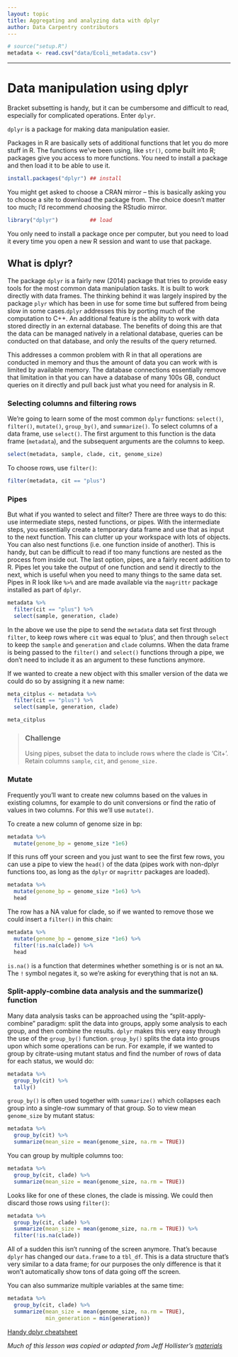 ```yaml
---
layout: topic
title: Aggregating and analyzing data with dplyr
author: Data Carpentry contributors
---
```


```r
# source("setup.R")
metadata <- read.csv("data/Ecoli_metadata.csv")
```

------------

# Data manipulation using dplyr

Bracket subsetting is handy, but it can be cumbersome and difficult to read,
especially for complicated operations. Enter `dplyr`. 

`dplyr` is a package for
making data manipulation easier.

Packages in R are basically sets of additional functions that let you do more
stuff in R. The functions we've been using, like `str()`, come built into R;
packages give you access to more functions. You need to install a package and
then load it to be able to use it.

```r
install.packages("dplyr") ## install
```

You might get asked to choose a CRAN mirror -- this is basically asking you to
choose a site to download the package from. The choice doesn't matter too much;
I'd recommend choosing the RStudio mirror.

```r
library("dplyr")          ## load
```

You only need to install a package once per computer, but you need to load it
every time you open a new R session and want to use that package.

## What is dplyr?

The package `dplyr` is a fairly new (2014) package that tries to provide easy
tools for the most common data manipulation tasks. It is built to work directly
with data frames. The thinking behind it was largely inspired by the package
`plyr` which has been in use for some time but suffered from being slow in some
cases.` dplyr` addresses this by porting much of the computation to C++. An
additional feature is the ability to work with data stored directly in an
external database. The benefits of doing this are that the data can be managed
natively in a relational database, queries can be conducted on that database,
and only the results of the query returned.

This addresses a common problem with R in that all operations are conducted in
memory and thus the amount of data you can work with is limited by available
memory. The database connections essentially remove that limitation in that you
can have a database of many 100s GB, conduct queries on it directly and pull
back just what you need for analysis in R.

### Selecting columns and filtering rows

We're going to learn some of the most common `dplyr` functions: `select()`,
`filter()`, `mutate()`, `group_by()`, and `summarize()`. To select columns of a
data frame, use `select()`. The first argument to this function is the data
frame (`metadata`), and the subsequent arguments are the columns to keep.

```r
select(metadata, sample, clade, cit, genome_size)
```

To choose rows, use `filter()`:

```r
filter(metadata, cit == "plus")
```

### Pipes

But what if you wanted to select and filter? There are three ways to do this:
use intermediate steps, nested functions, or pipes. With the intermediate steps,
you essentially create a temporary data frame and use that as input to the next
function. This can clutter up your workspace with lots of objects. You can also
nest functions (i.e. one function inside of another).  This is handy, but can be
difficult to read if too many functions are nested as the process from inside
out. The last option, pipes, are a fairly recent addition to R. Pipes let you
take the output of one function and send it directly to the next, which is
useful when you need to many things to the same data set.  Pipes in R look like
`%>%` and are made available via the `magrittr` package installed as
part of `dplyr`.

```r
metadata %>%
  filter(cit == "plus") %>%
  select(sample, generation, clade)
```

In the above we use the pipe to send the `metadata` data set first through
`filter`, to keep rows where `cit` was equal to 'plus', and then through `select` to
keep the `sample` and `generation` and `clade` columns. When the data frame is being passed to the
`filter()` and `select()` functions through a pipe, we don't need to include it
as an argument to these functions anymore.

If we wanted to create a new object with this smaller version of the data we
could do so by assigning it a new name:

```r
meta_citplus <- metadata %>%
  filter(cit == "plus") %>%
  select(sample, generation, clade)

meta_citplus
```

> ### Challenge {.challenge}
>
> Using pipes, subset the data to include rows where the clade is 'Cit+'. Retain columns
> `sample`, `cit`, and `genome_size.`

### Mutate

Frequently you'll want to create new columns based on the values in existing
columns, for example to do unit conversions or find the ratio of values in two
columns. For this we'll use `mutate()`.

To create a new column of genome size in bp:

```r
metadata %>%
  mutate(genome_bp = genome_size *1e6)
```

If this runs off your screen and you just want to see the first few rows, you
can use a pipe to view the `head()` of the data (pipes work with non-dplyr
functions too, as long as the `dplyr` or `magrittr` packages are loaded).

```r
metadata %>%
  mutate(genome_bp = genome_size *1e6) %>%
  head
```

The row has a NA value for clade, so if we wanted to remove those we could
insert a `filter()` in this chain:

```r
metadata %>%
  mutate(genome_bp = genome_size *1e6) %>%
  filter(!is.na(clade)) %>%
  head
```

`is.na()` is a function that determines whether something is or is not an `NA`.
The `!` symbol negates it, so we're asking for everything that is not an `NA`.

### Split-apply-combine data analysis and the summarize() function

Many data analysis tasks can be approached using the "split-apply-combine"
paradigm: split the data into groups, apply some analysis to each group, and
then combine the results. `dplyr` makes this very easy through the use of the
`group_by()` function. `group_by()` splits the data into groups upon which some
operations can be run. For example, if we wanted to group by citrate-using mutant status and find the
number of rows of data for each status, we would do:

```r
metadata %>%
  group_by(cit) %>%
  tally()
```

`group_by()` is often used together with `summarize()` which collapses each
group into a single-row summary of that group. So to view mean `genome_size` by mutant status:

```r
metadata %>%
  group_by(cit) %>%
  summarize(mean_size = mean(genome_size, na.rm = TRUE))
```

You can group by multiple columns too:

```r
metadata %>%
  group_by(cit, clade) %>%
  summarize(mean_size = mean(genome_size, na.rm = TRUE))

```

Looks like for one of these clones, the clade is missing. We could then discard those rows using `filter()`:

```r
metadata %>%
  group_by(cit, clade) %>%
  summarize(mean_size = mean(genome_size, na.rm = TRUE)) %>%
  filter(!is.na(clade))
```

All of a sudden this isn't running of the screen anymore. That's because `dplyr`
has changed our `data.frame` to a `tbl_df`. This is a data structure that's very
similar to a data frame; for our purposes the only difference is that it won't
automatically show tons of data going off the screen.

You can also summarize multiple variables at the same time:

```r
metadata %>%
  group_by(cit, clade) %>%
  summarize(mean_size = mean(genome_size, na.rm = TRUE),
            min_generation = min(generation))

```



[Handy dplyr cheatsheet](http://www.rstudio.com/wp-content/uploads/2015/02/data-wrangling-cheatsheet.pdf)

*Much of this lesson was copied or adapted from Jeff Hollister's [materials](http://usepa.github.io/introR/2015/01/14/03-Clean/)*
